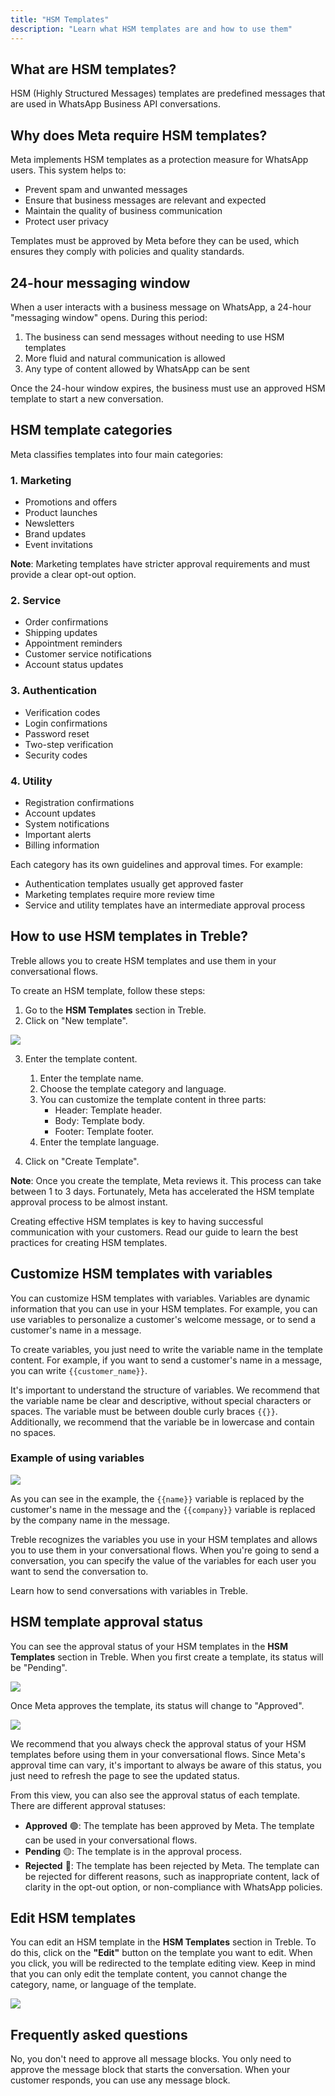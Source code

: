 ```yaml
---
title: "HSM Templates"
description: "Learn what HSM templates are and how to use them"
---
```


## What are HSM templates?

HSM (Highly Structured Messages) templates are predefined messages that are used in WhatsApp Business API conversations.

## Why does Meta require HSM templates?

Meta implements HSM templates as a protection measure for WhatsApp users. This system helps to:

- Prevent spam and unwanted messages
- Ensure that business messages are relevant and expected
- Maintain the quality of business communication
- Protect user privacy

Templates must be approved by Meta before they can be used, which ensures they comply with policies and quality standards.

## 24-hour messaging window

When a user interacts with a business message on WhatsApp, a 24-hour "messaging window" opens. During this period:

1. The business can send messages without needing to use HSM templates
2. More fluid and natural communication is allowed
3. Any type of content allowed by WhatsApp can be sent

Once the 24-hour window expires, the business must use an approved HSM template to start a new conversation.

## HSM template categories

Meta classifies templates into four main categories:

### 1. Marketing

- Promotions and offers
- Product launches
- Newsletters
- Brand updates
- Event invitations

**Note**: Marketing templates have stricter approval requirements and must provide a clear opt-out option.

### 2. Service

- Order confirmations
- Shipping updates
- Appointment reminders
- Customer service notifications
- Account status updates

### 3. Authentication

- Verification codes
- Login confirmations
- Password reset
- Two-step verification
- Security codes

### 4. Utility

- Registration confirmations
- Account updates
- System notifications
- Important alerts
- Billing information

Each category has its own guidelines and approval times. For example:
- Authentication templates usually get approved faster
- Marketing templates require more review time
- Service and utility templates have an intermediate approval process

## How to use HSM templates in Treble?

Treble allows you to create HSM templates and use them in your conversational flows.

To create an HSM template, follow these steps:

1. Go to the **HSM Templates** section in Treble.
2. Click on "New template".

<img src="/images/where-create-hsm.gif" />

3. Enter the template content.
    1. Enter the template name.
    2. Choose the template category and language.
    3. You can customize the template content in three parts:
        - Header: Template header.
        - Body: Template body.
        - Footer: Template footer.
    4. Enter the template language.

4. Click on "Create Template".

**Note**: Once you create the template, Meta reviews it. This process can take between 1 to 3 days. Fortunately, Meta has accelerated the HSM template approval process to be almost instant.

<CardGroup cols={1}>
    <Card 
        title="Best practices for HSM templates" 
        icon="whatsapp"
        href="https://treble.ai/blog/hsm-de-whatsapp/"
    >
        Creating effective HSM templates is key to having successful communication with your customers. Read our guide to learn the best practices for creating HSM templates.
    </Card>
</CardGroup>

## Customize HSM templates with variables

You can customize HSM templates with variables. Variables are dynamic information that you can use in your HSM templates. For example, you can use variables to personalize a customer's welcome message, or to send a customer's name in a message.

To create variables, you just need to write the variable name in the template content. For example, if you want to send a customer's name in a message, you can write `{{customer_name}}`.

<Note>It's important to understand the structure of variables. We recommend that the variable name be clear and descriptive, without special characters or spaces. The variable must be between double curly braces `{{}}`. Additionally, we recommend that the variable be in lowercase and contain no spaces.</Note>

### Example of using variables

<img src="/images/sample-vars.png" />

As you can see in the example, the `{{name}}` variable is replaced by the customer's name in the message and the `{{company}}` variable is replaced by the company name in the message.

Treble recognizes the variables you use in your HSM templates and allows you to use them in your conversational flows. When you're going to send a conversation, you can specify the value of the variables for each user you want to send the conversation to.

<CardGroup cols={1}>
    <Card 
        title="Send conversation with variables" 
        icon="paper-plane"
        href="/en/docs/main-platform/send-convo"
    >
        Learn how to send conversations with variables in Treble.
    </Card>
</CardGroup>

## HSM template approval status

You can see the approval status of your HSM templates in the **HSM Templates** section in Treble. When you first create a template, its status will be "Pending".

<img src="/images/hsm-state.png" />

Once Meta approves the template, its status will change to "Approved".

<img src="/images/hsm-state-approved.png" />

We recommend that you always check the approval status of your HSM templates before using them in your conversational flows. Since Meta's approval time can vary, it's important to always be aware of this status, you just need to refresh the page to see the updated status.

From this view, you can also see the approval status of each template. There are different approval statuses:

- **Approved** 🟢: The template has been approved by Meta. The template can be used in your conversational flows.
- **Pending** 🟡: The template is in the approval process.
- **Rejected** 🔴: The template has been rejected by Meta. The template can be rejected for different reasons, such as inappropriate content, lack of clarity in the opt-out option, or non-compliance with WhatsApp policies.

## Edit HSM templates

You can edit an HSM template in the **HSM Templates** section in Treble. To do this, click on the **"Edit"** <Icon icon="pencil" iconType="solid" /> button on the template you want to edit. When you click, you will be redirected to the template editing view. Keep in mind that you can only edit the template content, you cannot change the category, name, or language of the template.

<img src="/images/edit-hsm.png" />

<div class="hr"></div>

## Frequently asked questions

<AccordionGroup>
  <Accordion title="For my outbound conversations, do I need to approve all message blocks?">
    No, you don't need to approve all message blocks. You only need to approve the message block that starts the conversation. When your customer responds, you can use any message block.
  </Accordion>
</AccordionGroup> 
